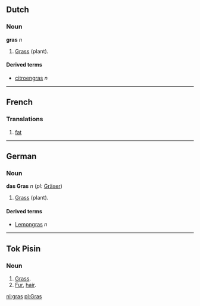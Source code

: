 ==Dutch==
===Noun===
'''gras''' ''n''

#[[Grass]] (plant).

====Derived terms====
*[[citroengras]] ''n''

----

==French==
===Translations===

#[[fat]]

----
==German==
===Noun===
'''das Gras''' ''n'' (''pl:'' [[Gräser]])

#[[Grass]] (plant).

====Derived terms====
*[[Lemongras]] ''n''

----

==Tok Pisin==
===Noun===
# [[Grass]].
# [[Fur]], [[hair]].

[[nl:gras]]
[[pl:Gras]]